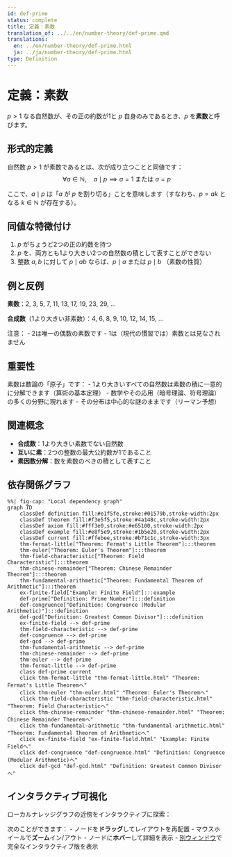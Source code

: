 ```yaml
---
id: def-prime
status: complete
title: 定義：素数
translation_of: ../../en/number-theory/def-prime.qmd
translations:
  en: ../en/number-theory/def-prime.html
  ja: ../ja/number-theory/def-prime.html
type: Definition
---
```


# 定義：素数 {#def-prime}

$p > 1$ なる自然数が、その正の約数が1と $p$ 自身のみであるとき、$p$ を**素数**と呼びます。

## 形式的定義

自然数 $p > 1$ が素数であるとは、次が成り立つことと同値です：
$$\forall a \in \mathbb{N}, \quad a \mid p \implies a = 1 \text{ または } a = p$$

ここで、$a \mid p$ は「$a$ が $p$ を割り切る」ことを意味します（すなわち、$p = ak$ となる $k \in \mathbb{N}$ が存在する）。

## 同値な特徴付け

1. $p$ がちょうど2つの正の約数を持つ
2. $p$ を、両方とも1より大きい2つの自然数の積として表すことができない
3. 整数 $a, b$ に対して $p \mid ab$ ならば、$p \mid a$ または $p \mid b$ （素数の性質）

## 例と反例

**素数**：2, 3, 5, 7, 11, 13, 17, 19, 23, 29, ...

**合成数**（1より大きい非素数）：4, 6, 8, 9, 10, 12, 14, 15, ...

注意：
- 2は唯一の偶数の素数です
- 1は（現代の慣習では）素数とは見なされません

## 重要性

素数は数論の「原子」です：
- 1より大きいすべての自然数は素数の積に一意的に分解できます（算術の基本定理）
- 数学やその応用（暗号理論、符号理論）の多くの分野に現れます
- その分布は中心的な謎のままです（リーマン予想）

## 関連概念

- **合成数**：1より大きい素数でない自然数
- **互いに素**：2つの整数の最大公約数が1であること
- **素因数分解**：数を素数のべきの積として表すこと

## 依存関係グラフ

```mermaid
%%| fig-cap: "Local dependency graph"
graph TD
    classDef definition fill:#e1f5fe,stroke:#01579b,stroke-width:2px
    classDef theorem fill:#f3e5f5,stroke:#4a148c,stroke-width:2px
    classDef axiom fill:#fff3e0,stroke:#e65100,stroke-width:2px
    classDef example fill:#e8f5e9,stroke:#1b5e20,stroke-width:2px
    classDef current fill:#ffebee,stroke:#b71c1c,stroke-width:3px
    thm-fermat-little["Theorem: Fermat's Little Theorem"]:::theorem
    thm-euler["Theorem: Euler's Theorem"]:::theorem
    thm-field-characteristic["Theorem: Field Characteristic"]:::theorem
    thm-chinese-remainder["Theorem: Chinese Remainder Theorem"]:::theorem
    thm-fundamental-arithmetic["Theorem: Fundamental Theorem of Arithmetic"]:::theorem
    ex-finite-field["Example: Finite Field"]:::example
    def-prime["Definition: Prime Number"]:::definition
    def-congruence["Definition: Congruence (Modular Arithmetic)"]:::definition
    def-gcd["Definition: Greatest Common Divisor"]:::definition
    ex-finite-field --> def-prime
    thm-field-characteristic --> def-prime
    def-congruence --> def-prime
    def-gcd --> def-prime
    thm-fundamental-arithmetic --> def-prime
    thm-chinese-remainder --> def-prime
    thm-euler --> def-prime
    thm-fermat-little --> def-prime
    class def-prime current
    click thm-fermat-little "thm-fermat-little.html" "Theorem: Fermat's Little Theoremへ"
    click thm-euler "thm-euler.html" "Theorem: Euler's Theoremへ"
    click thm-field-characteristic "thm-field-characteristic.html" "Theorem: Field Characteristicへ"
    click thm-chinese-remainder "thm-chinese-remainder.html" "Theorem: Chinese Remainder Theoremへ"
    click thm-fundamental-arithmetic "thm-fundamental-arithmetic.html" "Theorem: Fundamental Theorem of Arithmeticへ"
    click ex-finite-field "ex-finite-field.html" "Example: Finite Fieldへ"
    click def-congruence "def-congruence.html" "Definition: Congruence (Modular Arithmetic)へ"
    click def-gcd "def-gcd.html" "Definition: Greatest Common Divisorへ"
```

## インタラクティブ可視化

ローカルナレッジグラフの近傍をインタラクティブに探索：

::: {.graph-viz data-id="def-prime" data-width="700" data-height="500"}
:::

次のことができます：
- ノードを**ドラッグ**してレイアウトを再配置
- マウスホイールで**ズーム**イン/アウト
- ノードに**ホバー**して詳細を表示
- [別ウィンドウ](../../output/interactive/def-prime.html){target="_blank"}で完全なインタラクティブ版を表示
